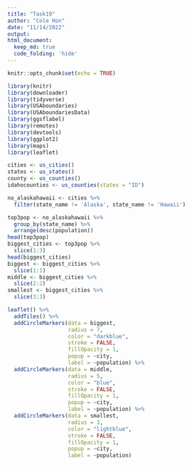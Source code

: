 ```yaml
---
title: "Task19"
author: "Cole Hon"
date: "11/14/2022"
output:
html_document:
  keep_md: true
  code_folding: 'hide' 
---
```


```r
knitr::opts_chunk$set(echo = TRUE)
```



```r
library(knitr)
library(downloader)
library(tidyverse)
library(USAboundaries)
library(USAboundariesData)
library(ggsflabel)
library(remotes)
library(devtools)
library(ggplot2)
library(maps)
library(leaflet)
```

```r
cities <- us_cities() 
states <- us_states()
county <- us_counties()
idahocounties <- us_counties(states = "ID")

no_alaskahawaii <- cities %>%
  filter(state_name != 'Alaska', state_name != 'Hawaii')
```

```r
top3pop <- no_alaskahawaii %>%
  group_by(state_name) %>%
  arrange(desc(population))
head(top3pop)
biggest_cities <- top3pop %>%
  slice(1:3)
head(biggest_cities)
biggest <- biggest_cities %>%
  slice(1:1)
middle <- biggest_cities %>%
  slice(2:2)
smallest <- biggest_cities %>%
  slice(3:3)
```


```r
leaflet() %>%
  addTiles() %>%
  addCircleMarkers(data = biggest,
                   radius = 7,
                   color = "darkblue",
                   stroke = FALSE,
                   fillOpacity = 1,
                   popup = ~city,
                   label = ~population) %>%
  addCircleMarkers(data = middle,
                   radius = 5,
                   color = "blue",
                   stroke = FALSE,
                   fillOpacity = 1,
                   popup = ~city,
                   label = ~population) %>%
  addCircleMarkers(data = smallest,
                   radius = 3,
                   color = "lightblue",
                   stroke = FALSE,
                   fillOpacity = 1,
                   popup = ~city,
                   label = ~population)
```




